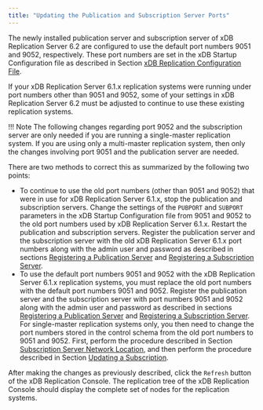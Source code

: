 ```yaml
---
title: "Updating the Publication and Subscription Server Ports"
---
```


<div id="updating_sub_and_pub_ports" class="registered_link"></div>

The newly installed publication server and subscription server of xDB Replication Server 6.2 are configured to use the default port numbers 9051 and 9052, respectively. These port numbers are set in the xDB Startup Configuration file as described in Section [xDB Replication Configuration File](../../02_overview/03_replication_server_components_and_architecture/01_physical_components/#xdb_replication_conf_file).

If your xDB Replication Server 6.1.x replication systems were running under port numbers other than 9051 and 9052, some of your settings in xDB Replication Server 6.2 must be adjusted to continue to use these existing replication systems.

!!! Note
    The following changes regarding port 9052 and the subscription server are only needed if you are running a single-master replication system. If you are using only a multi-master replication system, then only the changes involving port 9051 and the publication server are needed.

There are two methods to correct this as summarized by the following two points:

-   To continue to use the old port numbers (other than 9051 and 9052) that were in use for xDB Replication Server 6.1.x, stop the publication and subscription servers. Change the settings of the `PUBPORT` and `SUBPORT` parameters in the xDB Startup Configuration file from 9051 and 9052 to the old port numbers used by xDB Replication Server 6.1.x. Restart the publication and subscription servers. Register the publication server and the subscription server with the old xDB Replication Server 6.1.x port numbers along with the admin user and password as described in sections [Registering a Publication Server](../../05_smr_operation/02_creating_publication/01_registering_publication_server/#registering_publication_server) and [Registering a Subscription Server](../../05_smr_operation/03_creating_subscription/01_registering_subscription_server/#registering_subscription_server).
-   To use the default port numbers 9051 and 9052 with the xDB Replication Server 6.1.x replication systems, you must replace the old port numbers with the default port numbers 9051 and 9052. Register the publication server and the subscription server with port numbers 9051 and 9052 along with the admin user and password as described in sections [Registering a Publication Server](../../05_smr_operation/02_creating_publication/01_registering_publication_server/#registering_publication_server) and [Registering a Subscription Server](../../05_smr_operation/03_creating_subscription/01_registering_subscription_server/#registering_subscription_server). For single-master replication systems only, you then need to change the port numbers stored in the control schema from the old port numbers to 9051 and 9052. First, perform the procedure described in Section [Subscription Server Network Location](../../07_common_operations/06_managing_publication/01_updating_publication_server/#sub_server_network_loc), and then perform the procedure described in Section [Updating a Subscription](../../05_smr_operation/05_managing_subscription/03_updating_subscription/#updating_subscription).

After making the changes as previously described, click the `Refresh` button of the xDB Replication Console. The replication tree of the xDB Replication Console should display the complete set of nodes for the replication systems.
